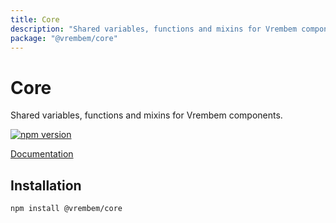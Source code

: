 ```yaml
---
title: Core
description: "Shared variables, functions and mixins for Vrembem components."
package: "@vrembem/core"
---
```


# Core

Shared variables, functions and mixins for Vrembem components.

[![npm version](https://img.shields.io/npm/v/%40vrembem%2Fcore.svg)](https://www.npmjs.com/package/%40vrembem%2Fcore)

[Documentation](https://vrembem.com/packages/core)

## Installation

```sh
npm install @vrembem/core
```
